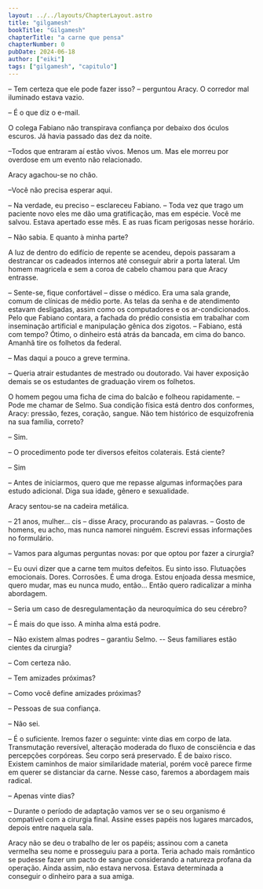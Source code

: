 ```yaml
---
layout: ../../layouts/ChapterLayout.astro
title: "gilgamesh"
bookTitle: "Gilgamesh"
chapterTitle: "a carne que pensa"
chapterNumber: 0
pubDate: 2024-06-18
author: ["eiki"]
tags: ["gilgamesh", "capitulo"]
---
```


– Tem certeza que ele pode fazer isso? – perguntou Aracy. O corredor mal iluminado estava vazio.

– É o que diz o e-mail.

O colega Fabiano não transpirava confiança por debaixo dos óculos escuros. Já havia passado das dez da noite.

–Todos que entraram aí estão vivos. Menos um. Mas ele morreu por overdose em um evento não relacionado.

Aracy agachou-se no chão.

–Você não precisa esperar aqui.

– Na verdade, eu preciso – esclareceu Fabiano. – Toda vez que trago um paciente novo eles me dão uma gratificação, mas em espécie. Você me salvou. Estava apertado esse mês. E as ruas ficam perigosas nesse horário.

– Não sabia. E quanto à minha parte?

A luz de dentro do edifício de repente se acendeu, depois passaram a destrancar os cadeados internos até conseguir abrir a porta lateral. Um homem magricela e sem a coroa de cabelo chamou para que Aracy entrasse.

– Sente-se, fique confortável – disse o médico. Era uma sala grande, comum de clínicas de médio porte. As telas da senha e de atendimento estavam desligadas, assim como os computadores e os ar-condicionados. Pelo que Fabiano contara, a fachada do prédio consistia em trabalhar com inseminação artificial e manipulação gênica dos zigotos. – Fabiano, está com tempo? Ótimo, o dinheiro está atrás da bancada, em cima do banco. Amanhã tire os folhetos da federal.

– Mas daqui a pouco a greve termina.

– Queria atrair estudantes de mestrado ou doutorado. Vai haver exposição demais se os estudantes de graduação virem os folhetos.

O homem pegou uma ficha de cima do balcão e folheou rapidamente. – Pode me chamar de Selmo. Sua condição física está dentro dos conformes, Aracy: pressão, fezes, coração, sangue. Não tem histórico de esquizofrenia na sua família, correto?

– Sim.

– O procedimento pode ter diversos efeitos colaterais. Está ciente?

– Sim

<FloatingNote word="Italy" title="About" note="A Itália, país europeu com uma longa costa mediterrânea, deixou uma marca poderosa na culinária e na cultura ocidentais. A capital, Roma, é sede do Vaticano e abriga obras de arte monumentais e ruínas antigas. Outra cidade importante é Florença, com obras-primas do Renascimento, como o 'Davi', de Michelangelo, e o Domo de Brunelleschi. Destacam-se também Veneza, a cidade dos canais, e Milão, capital da moda italiana."/>

– Antes de iniciarmos, quero que me repasse algumas informações para estudo adicional. Diga sua idade, gênero e sexualidade.

Aracy sentou-se na cadeira metálica.

– 21 anos, mulher… cis – disse Aracy, procurando as palavras. – Gosto de homens, eu acho, mas nunca namorei ninguém. Escrevi essas informações no formulário.

– Vamos para algumas perguntas novas: por que optou por fazer a cirurgia?

– Eu ouvi dizer que a carne tem muitos defeitos. Eu sinto isso. Flutuações emocionais. Dores. Corrosões. É uma droga. Estou enjoada dessa mesmice, quero mudar, mas eu nunca mudo, então... Então quero radicalizar a minha abordagem.

– Seria um caso de desregulamentação da neuroquímica do seu cérebro?

– É mais do que isso. A minha alma está podre.

– Não existem almas podres – garantiu Selmo. -- Seus familiares estão cientes da cirurgia?

– Com certeza não.

– Tem amizades próximas?

– Como você define amizades próximas?

– Pessoas de sua confiança.

– Não sei.

– É o suficiente. Iremos fazer o seguinte: vinte dias em corpo de lata. Transmutação reversível, alteração moderada do fluxo de consciência e das percepções corpóreas. Seu corpo será preservado. É de baixo risco. Existem caminhos de maior similaridade material, porém você parece firme em querer se distanciar da carne. Nesse caso, faremos a abordagem mais radical.

– Apenas vinte dias?

– Durante o período de adaptação vamos ver se o seu organismo é compatível com a cirurgia final. Assine esses papéis nos lugares marcados, depois entre naquela sala.

Aracy não se deu o trabalho de ler os papéis; assinou com a caneta vermelha seu nome e prosseguiu para a porta. Teria achado mais romântico se pudesse fazer um pacto de sangue considerando a natureza profana da operação. Ainda assim, não estava nervosa. Estava determinada a conseguir o dinheiro para a sua amiga.